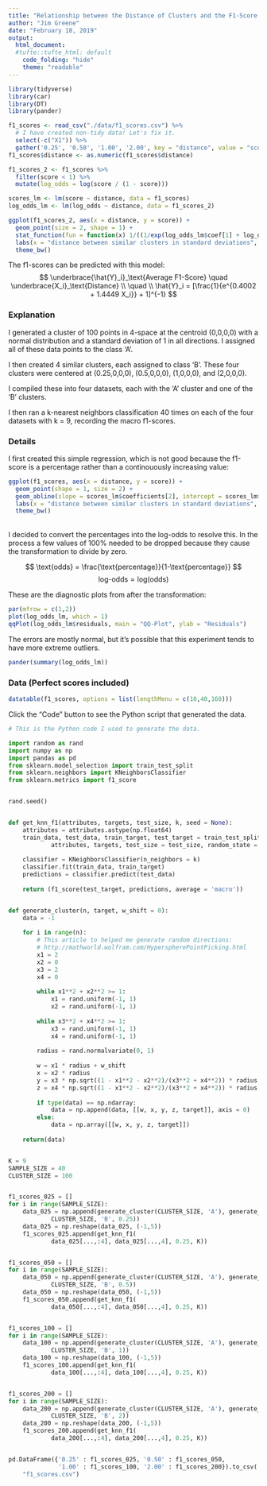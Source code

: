 ```yaml
---
title: "Relationship between the Distance of Clusters and the F1-Score in K-Nearest Neighbors"
author: "Jim Greene"
date: "February 18, 2019"
output:
  html_document:
  #tufte::tufte_html: default
    code_folding: "hide"
    theme: "readable"
---
```


```r
library(tidyverse)
library(car)
library(DT)
library(pander)
```

```r
f1_scores <- read_csv("./data/f1_scores.csv") %>% 
  # I have created non-tidy data! Let's fix it.
  select(-c("X1")) %>% 
  gather('0.25', '0.50', '1.00', '2.00', key = "distance", value = "score")
f1_scores$distance <- as.numeric(f1_scores$distance)

f1_scores_2 <- f1_scores %>% 
  filter(score < 1) %>% 
  mutate(log_odds = log(score / (1 - score)))

scores_lm <- lm(score ~ distance, data = f1_scores)
log_odds_lm <- lm(log_odds ~ distance, data = f1_scores_2)

ggplot(f1_scores_2, aes(x = distance, y = score)) +
  geom_point(size = 2, shape = 1) +
  stat_function(fun = function(x) 1/((1/exp(log_odds_lm$coef[1] + log_odds_lm$coef[2] * x)) + 1), size = 1, alpha = 0.5, color = "#2030b0") +
  labs(x = "distance between similar clusters in standard deviations", y = "f1-score", title = "Relationship between the Relative Distance of Two Normally Distributed\nClusters and the F1-Score of K-Nearest Neighbors (with 4 Attributes)") +
  theme_bw()
```

<div/><div/>
The f1-scores can be predicted with this model:
$$
\underbrace{\hat{Y}_i}_\text{Average F1-Score} \quad \underbrace{X_i}_\text{Distance}
\\ \quad
\\
\hat{Y}_i = [\frac{1}{e^{0.4002 + 1.4449 X_i}} + 1]^{-1}
$$

### Explanation

I generated a cluster of 100 points in 4-space at the centroid (0,0,0,0) with a normal distribution and a standard deviation of 1 in all directions. I assigned all of these data points to the class ‘A’.

I then created 4 similar clusters, each assigned to class ‘B’. These four clusters were centered at (0.25,0,0,0), (0.5,0,0,0), (1,0,0,0), and (2,0,0,0).

I compiled these into four datasets, each with the ‘A’ cluster and one of the ‘B’ clusters.

I then ran a k-nearest neighbors classification 40 times on each of the four datasets with k = 9, recording the macro f1-scores.

### Details

I first created this simple regression, which is not good because the f1-score is a percentage rather than a continouously increasing value:
```r
ggplot(f1_scores, aes(x = distance, y = score)) +
  geom_point(shape = 1, size = 2) +
  geom_abline(slope = scores_lm$coefficients[2], intercept = scores_lm$coefficients[1], size = 1, alpha = 0.5, color = "#2030b0") +
  labs(x = "distance between similar clusters in standard deviations", y = "f1-score", title = "Relationship between the Relative Distance of Two Normally Distributed\nClusters and the F1-Score of K-Nearest Neighbors (with 4 Attributes)") +
  theme_bw()
```

<br/>
I decided to convert the percentages into the log-odds to resolve this. In the process a few values of 100% needed to be dropped because they cause the transformation to divide by zero.

$$
\text{odds} = \frac{\text{percentage}}{1-\text{percentage}}
$$$$
\text{log-odds} = \text{log}(\text{odds})
$$

These are the diagnostic plots from after the transformation:
```r
par(mfrow = c(1,2))
plot(log_odds_lm, which = 1)
qqPlot(log_odds_lm$residuals, main = "QQ-Plot", ylab = "Residuals")
```

The errors are mostly normal, but it's possible that this experiment tends to have more extreme outliers.

```r
pander(summary(log_odds_lm))
```


### Data (Perfect scores included)

```r
datatable(f1_scores, options = list(lengthMenu = c(10,40,160)))
```

Click the "Code" button to see the Python script that generated the data.
```python
# This is the Python code I used to generate the data.

import random as rand
import numpy as np
import pandas as pd
from sklearn.model_selection import train_test_split
from sklearn.neighbors import KNeighborsClassifier
from sklearn.metrics import f1_score


rand.seed()


def get_knn_f1(attributes, targets, test_size, k, seed = None):
    attributes = attributes.astype(np.float64)
    train_data, test_data, train_target, test_target = train_test_split(
            attributes, targets, test_size = test_size, random_state = seed)
    
    classifier = KNeighborsClassifier(n_neighbors = k)
    classifier.fit(train_data, train_target)
    predictions = classifier.predict(test_data)
    
    return (f1_score(test_target, predictions, average = 'macro'))


def generate_cluster(n, target, w_shift = 0):
    data = -1
    
    for i in range(n):
        # This article to helped me generate random directions: 
        # http://mathworld.wolfram.com/HyperspherePointPicking.html
        x1 = 2
        x2 = 0
        x3 = 2
        x4 = 0
        
        while x1**2 + x2**2 >= 1:
            x1 = rand.uniform(-1, 1)
            x2 = rand.uniform(-1, 1)
            
        while x3**2 + x4**2 >= 1:
            x3 = rand.uniform(-1, 1)
            x4 = rand.uniform(-1, 1)
       
        radius = rand.normalvariate(0, 1)
    
        w = x1 * radius + w_shift
        x = x2 * radius
        y = x3 * np.sqrt((1 - x1**2 - x2**2)/(x3**2 + x4**2)) * radius
        z = x4 * np.sqrt((1 - x1**2 - x2**2)/(x3**2 + x4**2)) * radius
      
        if type(data) == np.ndarray:
            data = np.append(data, [[w, x, y, z, target]], axis = 0)
        else:
            data = np.array([[w, x, y, z, target]])
        
    return(data)


K = 9
SAMPLE_SIZE = 40
CLUSTER_SIZE = 100


f1_scores_025 = []
for i in range(SAMPLE_SIZE):
    data_025 = np.append(generate_cluster(CLUSTER_SIZE, 'A'), generate_cluster(
            CLUSTER_SIZE, 'B', 0.25))
    data_025 = np.reshape(data_025, (-1,5))
    f1_scores_025.append(get_knn_f1(
            data_025[...,:4], data_025[...,4], 0.25, K))


f1_scores_050 = []
for i in range(SAMPLE_SIZE):
    data_050 = np.append(generate_cluster(CLUSTER_SIZE, 'A'), generate_cluster(
            CLUSTER_SIZE, 'B', 0.5))
    data_050 = np.reshape(data_050, (-1,5))
    f1_scores_050.append(get_knn_f1(
            data_050[...,:4], data_050[...,4], 0.25, K))


f1_scores_100 = []
for i in range(SAMPLE_SIZE):
    data_100 = np.append(generate_cluster(CLUSTER_SIZE, 'A'), generate_cluster(
            CLUSTER_SIZE, 'B', 1))
    data_100 = np.reshape(data_100, (-1,5))
    f1_scores_100.append(get_knn_f1(
            data_100[...,:4], data_100[...,4], 0.25, K))


f1_scores_200 = []
for i in range(SAMPLE_SIZE):
    data_200 = np.append(generate_cluster(CLUSTER_SIZE, 'A'), generate_cluster(
            CLUSTER_SIZE, 'B', 2))
    data_200 = np.reshape(data_200, (-1,5))
    f1_scores_200.append(get_knn_f1(
            data_200[...,:4], data_200[...,4], 0.25, K))


pd.DataFrame({'0.25' : f1_scores_025, '0.50' : f1_scores_050, 
              '1.00' : f1_scores_100, '2.00' : f1_scores_200}).to_csv(
    "f1_scores.csv")
```
